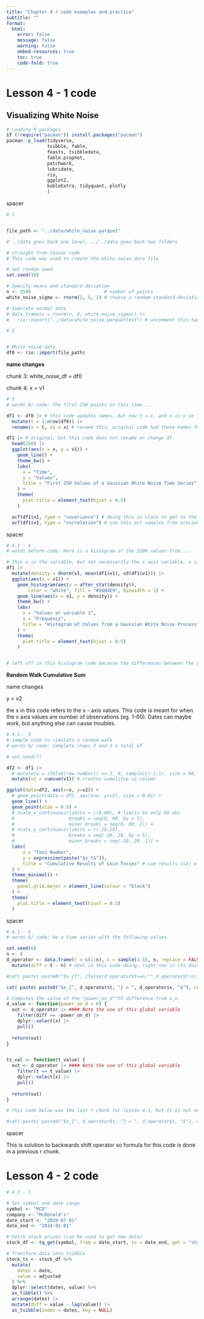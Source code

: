 ```yaml
---
title: "Chapter 4 r code examples and practice"
subtitle: ""
format: 
  html:
    error: false
    message: false
    warning: false
    embed-resources: true
    toc: true
    code-fold: true
---
```



# Lesson 4 - 1 code

## Visualizing White Noise

```r

# Loading R packages
if (!require("pacman")) install.packages("pacman")
pacman::p_load(tidyverse,
               tsibble, fable,
               feasts, tsibbledata,
               fable.prophet,
               patchwork,
               lubridate,
               rio,
               ggplot2,
               kableExtra, tidyquant, plotly
               )
```

spacer

```r
# 1


file_path <- "../data/white_noise.parquet"

# ../data goes back one level. ../../data goes back two folders


```

```r
# straight from lesson code
# This code was used to create the white noise data file

# Set random seed
set.seed(10)

# Specify means and standard deviation
n <- 2500                           # number of points
white_noise_sigma <- rnorm(1, 5, 1) # choose a random standard deviation

# Simulate normal data
# data.frame(x = rnorm(n, 0, white_noise_sigma)) |>
#   rio::export("../data/white_noise.parquettest") # uncomment this two lines to run


```

```r
# 2


# White noise data
df0 <- rio::import(file_path)


```

**name changes**

chunk 3: white_noise_df = df0

chunk 4: x = v1

```r
# 3
# words b/ code: The first 250 points in this time....

df1 <- df0 |> # this code updates names, but now t = x. and x is y in latter codes so keep that in mind.
  mutate(t = 1:nrow(df0)) |>
  rename(x = t, v1 = x) # rename this, original code had those names for x and y. now just x and y

df1 |> # original, but this code does not rename or change df. 
  head(250) |>  
  ggplot(aes(x = x, y = v1)) + 
    geom_line() +
    theme_bw() +
    labs(
      x = "Time",
      y = "Values",
      title = "First 250 Values of a Gaussian White Noise Time Series"
    ) +
    theme(
      plot.title = element_text(hjust = 0.5)
    )

  acf(df1$v1, type = "covariance") # doing this in class to get to the density plot below
  acf(df1$v1, type = "correlation") # use this acf samples from previous lesson. 

```

spacer

```r
# 4.1 - 4
# words before code: Here is a histogram of the 2500 values from....

# this x is the variable, but not necessarily the x axis variable. x is y here 
df1 |>
  mutate(density = dnorm(v1, mean(df1$v1), sd(df1$v1))) |>
  ggplot(aes(x = v1)) +
    geom_histogram(aes(y = after_stat(density)),
        color = "white", fill = "#56B4E9", binwidth = 1) +
    geom_line(aes(x = v1, y = density)) +
    theme_bw() +
    labs(
      x = "Values or variable 1",
      y = "Frequency",
      title = "Histogram of Values from a Gaussian White Noise Process"
    ) +
    theme(
      plot.title = element_text(hjust = 0.5)
    )


# left off in this histogram code because the differences between the y and x names is confusing. I need to just hard edit the code to clearly define the variable and avoid the name changes. I just need to make sure I take note of it.
```

**Random Walk Cumulative Sum**

name changes

y = v2

the x in this code refers to the x - axis values. This code is meant for when the x axis values are number of observations (eg. 1-60). Dates can maybe work, but anything else can cause troubles.

```r
# 4.1 - 5
# sample code to simulate a random walk
# words b/ code: Complete steps 2 and 3 a total of

# set.seed(7)

df2 <- df1 |>
  # mutate(w = ifelse(row_number() == 1, 0, sample(c(-1,1), size = 60, replace = TRUE))) |> # generates coin flips, but no longer needed for chapter model
  mutate(v2 = cumsum(v1)) # creates cumulitve v2 column

ggplot(data=df2, aes(x=x, y=v2)) +
  # geom_point(data = df2, aes(x=x, y=v2), size = 0.01) +
  geom_line() +
  geom_point(size = 0.5) +
  # scale_x_continuous(limits = c(0,60), # limits to only 60 obs
  #                    breaks = seq(0, 60, by = 5),
  #                    minor_breaks = seq(0, 60, 1)) +
  # scale_y_continuous(limits = c(-20,20),
  #                    breaks = seq(-20, 20, by = 5),
  #                    minor_breaks = seq(-20, 20, 1)) +
  labs(
      x = "Toss Number",
      y = expression(paste("$x_t$")),
      title = "Cumulative Results of Coin Tosses" # cum results (v2) of v1. 
  ) +
  theme_minimal() +
  theme(
    panel.grid.major = element_line(colour = "black")
  ) +
  theme(
    plot.title = element_text(hjust = 0.5)
  )

```

spacer

```r
# 4.1 - 6 
# words b/ code: be a time series with the following values.

set.seed(6)
n <- 8
d_operator <- data.frame(t = c(1:n), x = sample(1:15, n, replace = FALSE)) |>
  mutate(diff = t - n) # what is this code doing. right now is its doing t - n. n is always the set 8, and t is just the number of observations. so if n is 8, then the first t- n is -7, second is -6 and so on, but this is just using the number/date assigned to the actual variable. its like comparing hot days when only using the data, but not the temperature. so what is this code doing exactly????

#cat( paste( paste0("$x_{t", ifelse(d_operator$t==n,"",d_operator$t-n), "} = ", d_operator$x, "$"), collapse = ",$~$ " ) ) 

cat( paste( paste0("$x_{", d_operator$t, "} = ", d_operator$x, "$"), collapse = ",$~$ " ) ) 

# Computes the value of the "power_on_d"^th difference from x_n
d_value <- function(power_on_d = 0) {
  out <- d_operator |> #### Note the use of this global variable
    filter(diff == -power_on_d) |>
    dplyr::select(x) |>
    pull()
  
  return(out)
}


ts_val <- function(t_value) {
  out <- d_operator |> #### Note the use of this global variable
    filter(t == t_value) |>
    dplyr::select(x) |>
    pull()
  
  return(out)
}

# this code below was the last r chunk for lesson 4-1, but it is not needed since it is in this r chunk. This r chunk is set not to evaluate for class. 

#cat( paste( paste0("$x_{", d_operator$t, "} = ", d_operator$x, "$"), collapse = ",$~$ " ) )
```

spacer

This is solution to backwards shift operator so formula for this code is done in a previous r chunk.

# Lesson 4 - 2 code

```r
# 4.2 - 1 

# Set symbol and date range
symbol <- "MCD"
company <- "McDonald's"
date_start <- "2020-07-01"
date_end <- "2024-01-01"

# Fetch stock prices (can be used to get new data)
stock_df <- tq_get(symbol, from = date_start, to = date_end, get = "stock.prices")

# Transform data into tsibble
stock_ts <- stock_df %>%
  mutate(
    dates = date, 
    value = adjusted
  ) %>%
  dplyr::select(dates, value) %>%
  as_tibble() %>% 
  arrange(dates) |>
  mutate(diff = value - lag(value)) |>
  as_tsibble(index = dates, key = NULL)
```








